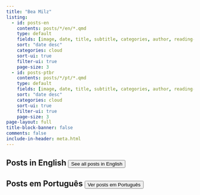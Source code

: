 ```yaml
---
title: "Bea Milz"
listing:
  - id: posts-en
    contents: posts/*/en/*.qmd
    type: default
    fields: [image, date, title, subtitle, categories, author, reading-time]  
    sort: "date desc"
    categories: cloud
    sort-ui: true
    filter-ui: true
    page-size: 3
  - id: posts-ptbr
    contents: posts/*/pt/*.qmd
    type: default
    fields: [image, date, title, subtitle, categories, author, reading-time]  
    sort: "date desc"
    categories: cloud
    sort-ui: true
    filter-ui: true
    page-size: 3    
page-layout: full
title-block-banner: false
comments: false
include-in-header: meta.html  
---
```


## Posts in English <a href="../posts/en.html"> <button type="button" class="btn btn-primary float-end btn-sm">See all posts in English</button></a>

::: {#posts-en}
:::

## Posts em Português <a href="../posts/pt.html"> <button type="button" class="btn btn-primary float-end btn-sm">Ver posts em Português</button></a>

::: {#posts-ptbr}
:::
